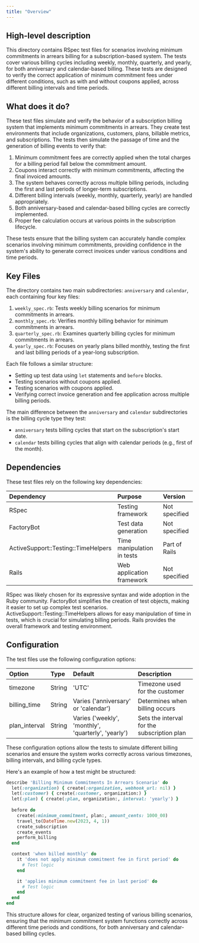 ```yaml
---
title: "Overview"
---
```


## High-level description
This directory contains RSpec test files for scenarios involving minimum commitments in arrears billing for a subscription-based system. The tests cover various billing cycles including weekly, monthly, quarterly, and yearly, for both anniversary and calendar-based billing. These tests are designed to verify the correct application of minimum commitment fees under different conditions, such as with and without coupons applied, across different billing intervals and time periods.

## What does it do?
These test files simulate and verify the behavior of a subscription billing system that implements minimum commitments in arrears. They create test environments that include organizations, customers, plans, billable metrics, and subscriptions. The tests then simulate the passage of time and the generation of billing events to verify that:

1. Minimum commitment fees are correctly applied when the total charges for a billing period fall below the commitment amount.
2. Coupons interact correctly with minimum commitments, affecting the final invoiced amounts.
3. The system behaves correctly across multiple billing periods, including the first and last periods of longer-term subscriptions.
4. Different billing intervals (weekly, monthly, quarterly, yearly) are handled appropriately.
5. Both anniversary-based and calendar-based billing cycles are correctly implemented.
6. Proper fee calculation occurs at various points in the subscription lifecycle.

These tests ensure that the billing system can accurately handle complex scenarios involving minimum commitments, providing confidence in the system's ability to generate correct invoices under various conditions and time periods.

## Key Files
The directory contains two main subdirectories: `anniversary` and `calendar`, each containing four key files:

1. `weekly_spec.rb`: Tests weekly billing scenarios for minimum commitments in arrears.
2. `monthly_spec.rb`: Verifies monthly billing behavior for minimum commitments in arrears.
3. `quarterly_spec.rb`: Examines quarterly billing cycles for minimum commitments in arrears.
4. `yearly_spec.rb`: Focuses on yearly plans billed monthly, testing the first and last billing periods of a year-long subscription.

Each file follows a similar structure:
- Setting up test data using `let` statements and `before` blocks.
- Testing scenarios without coupons applied.
- Testing scenarios with coupons applied.
- Verifying correct invoice generation and fee application across multiple billing periods.

The main difference between the `anniversary` and `calendar` subdirectories is the billing cycle type they test:
- `anniversary` tests billing cycles that start on the subscription's start date.
- `calendar` tests billing cycles that align with calendar periods (e.g., first of the month).

## Dependencies
These test files rely on the following key dependencies:

| Dependency | Purpose | Version |
|:-----------|:--------|:--------|
| RSpec | Testing framework | Not specified |
| FactoryBot | Test data generation | Not specified |
| ActiveSupport::Testing::TimeHelpers | Time manipulation in tests | Part of Rails |
| Rails | Web application framework | Not specified |

RSpec was likely chosen for its expressive syntax and wide adoption in the Ruby community. FactoryBot simplifies the creation of test objects, making it easier to set up complex test scenarios. ActiveSupport::Testing::TimeHelpers allows for easy manipulation of time in tests, which is crucial for simulating billing periods. Rails provides the overall framework and testing environment.

## Configuration
The test files use the following configuration options:

| Option | Type | Default | Description |
|:-------|:-----|:--------|:------------|
| timezone | String | 'UTC' | Timezone used for the customer |
| billing_time | String | Varies ('anniversary' or 'calendar') | Determines when billing occurs |
| plan_interval | String | Varies ('weekly', 'monthly', 'quarterly', 'yearly') | Sets the interval for the subscription plan |

These configuration options allow the tests to simulate different billing scenarios and ensure the system works correctly across various timezones, billing intervals, and billing cycle types.

Here's an example of how a test might be structured:

```ruby
describe 'Billing Minimum Commitments In Arrears Scenario' do
  let(:organization) { create(:organization, webhook_url: nil) }
  let(:customer) { create(:customer, organization:) }
  let(:plan) { create(:plan, organization:, interval: 'yearly') }
  
  before do
    create(:minimum_commitment, plan:, amount_cents: 1000_00)
    travel_to(DateTime.new(2023, 4, 1))
    create_subscription
    create_events
    perform_billing
  end

  context 'when billed monthly' do
    it 'does not apply minimum commitment fee in first period' do
      # Test logic
    end

    it 'applies minimum commitment fee in last period' do
      # Test logic
    end
  end
end
```

This structure allows for clear, organized testing of various billing scenarios, ensuring that the minimum commitment system functions correctly across different time periods and conditions, for both anniversary and calendar-based billing cycles.